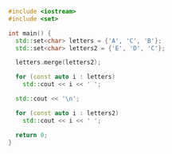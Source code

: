 ```cpp
#include <iostream>
#include <set>

int main() {
  std::set<char> letters = {'A', 'C', 'B'};
  std::set<char> letters2 = {'E', 'D', 'C'};

  letters.merge(letters2);

  for (const auto i : letters)
    std::cout << i << ' ';

  std::cout << '\n';

  for (const auto i : letters2)
    std::cout << i << ' ';

  return 0;
}
```